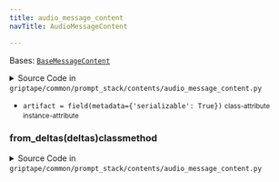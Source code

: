 ```yaml
---
title: audio_message_content
navTitle: AudioMessageContent

---
```


<span id="griptape.common.prompt_stack.contents.audio_message_content.AudioMessageContent"></span>

Bases:
 [`BaseMessageContent`](../..#griptape.common.BaseMessageContent "BaseMessageContent (griptape.common.BaseMessageContent)")

<details><summary>Source Code in <code>griptape&#47;common&#47;prompt_stack&#47;contents&#47;audio_message_content.py</code></summary>

```python
@define
class AudioMessageContent(BaseMessageContent):
    artifact: AudioArtifact = field(metadata={"serializable": True})

    @classmethod
    def from_deltas(cls, deltas: Sequence[BaseDeltaMessageContent]) -> AudioMessageContent:
        audio_deltas = [delta for delta in deltas if isinstance(delta, AudioDeltaMessageContent)]
        audio_data = [delta.data for delta in audio_deltas if delta.data is not None]
        transcript_data = [delta.transcript for delta in audio_deltas if delta.transcript is not None]
        expires_at = next(delta.expires_at for delta in audio_deltas if delta.expires_at is not None)
        audio_id = next(delta.id for delta in audio_deltas if delta.id is not None)

        audio_transcript = "".join(data for data in transcript_data)

        artifact = AudioArtifact(
            value=b"".join(base64.b64decode(data) for data in audio_data),
            format="wav",
            meta={
                "audio_id": audio_id,
                "expires_at": expires_at,
                "transcript": audio_transcript,
            },
        )

        return cls(artifact=artifact)
```

</details>

-   `artifact = field(metadata={'serializable': True})` <small>class-attribute</small> <small>instance-attribute</small>  <span id="griptape.common.prompt_stack.contents.audio_message_content.AudioMessageContent.artifact"></span> 

<span id="griptape.common.prompt_stack.contents.audio_message_content.AudioMessageContent.from_deltas"></span>

### from_deltas(deltas)classmethod

<details><summary>Source Code in <code>griptape&#47;common&#47;prompt_stack&#47;contents&#47;audio_message_content.py</code></summary>

```python
@classmethod
def from_deltas(cls, deltas: Sequence[BaseDeltaMessageContent]) -> AudioMessageContent:
    audio_deltas = [delta for delta in deltas if isinstance(delta, AudioDeltaMessageContent)]
    audio_data = [delta.data for delta in audio_deltas if delta.data is not None]
    transcript_data = [delta.transcript for delta in audio_deltas if delta.transcript is not None]
    expires_at = next(delta.expires_at for delta in audio_deltas if delta.expires_at is not None)
    audio_id = next(delta.id for delta in audio_deltas if delta.id is not None)

    audio_transcript = "".join(data for data in transcript_data)

    artifact = AudioArtifact(
        value=b"".join(base64.b64decode(data) for data in audio_data),
        format="wav",
        meta={
            "audio_id": audio_id,
            "expires_at": expires_at,
            "transcript": audio_transcript,
        },
    )

    return cls(artifact=artifact)
```

</details>
